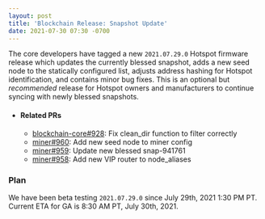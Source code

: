 ```yaml
---
layout: post
title: 'Blockchain Release: Snapshot Update'
date: 2021-07-30 07:30 -0700
---
```


The core developers have tagged a new `2021.07.29.0` Hotspot firmware release which updates the
currently blessed snapshot, adds a new seed node to the statically configured list, adjusts address
hashing for Hotspot identification, and contains minor bug fixes. This is an optional but
_recommended_ release for Hotspot owners and manufacturers to continue syncing with newly blessed
snapshots.

<!--truncate-->

- #### Related PRs

  - [blockchain-core#928](https://github.com/helium/blockchain-core/pull/928): Fix clean_dir
    function to filter correctly
  - [miner#960](https://github.com/helium/miner/pull/960): Add new seed node to miner config
  - [miner#959](https://github.com/helium/miner/pull/959): Update new blessed snap-941761
  - [miner#958](https://github.com/helium/miner/pull/958): Add new VIP router to node_aliases

### Plan

We have been beta testing `2021.07.29.0` since July 29th, 2021 1:30 PM PT. Current ETA for GA is
8:30 AM PT, July 30th, 2021.

